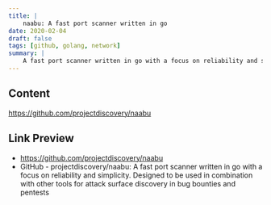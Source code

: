 ```yaml
---
title: |
    naabu: A fast port scanner written in go
date: 2020-02-04
draft: false
tags: [github, golang, network]
summary: |
    A fast port scanner written in go with a focus on reliability and simplicity. Designed to be used in combination with other tools for attack surface discovery in bug bounties and pentests
---
```


## Content

https://github.com/projectdiscovery/naabu

## Link Preview

- https://github.com/projectdiscovery/naabu
- GitHub - projectdiscovery/naabu: A fast port scanner written in go with a focus on reliability and simplicity. Designed to be used in combination with other tools for attack surface discovery in bug bounties and pentests
